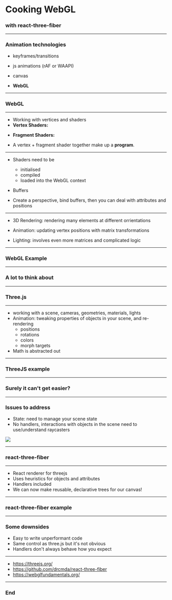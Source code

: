 
# Cooking WebGL
### with react-three-fiber
---

### Animation technologies

- keyframes/transitions
<!-- great for simple animations) -->
- js animations (rAF or WAAPI)
<!-- (great for more complicated but less performance heavy animations, bad support for WAAPI right now) -->
- canvas
<!-- powerful but not very accessible) -->
- **WebGL**
<!-- (powerful, hardware accelerated, 3D, but hard. Or is it?)** -->

---

### WebGL

---

- Working with vertices and shaders
- **Vertex Shaders:** 
<!-- transforms code from original coordinate system to the clipspace coordinate system used by WebGL (-1, +1) and assigns it to a variable called **gl_Position** -->
- **Fragment Shaders:**
<!-- called once for every pixel for every shape to be drawn. It's job is to figure out the colour to apply to the pixel. This takes lighting, textures, etc. into account. -->
- A vertex + fragment shader together make up a **program**.

---

- Shaders need to be
  - initialised
  - compiled
  - loaded into the WebGL context

- Buffers 
<!-- need to be allocated for passing data to and from your shaders -->

- Create a perspective, bind buffers, then you can deal with attributes and positions 

---

- 3D Rendering: rendering many elements at different orrientations
<!-- cube example -->

- Animation: updating vertex positions with matrix transformations

- Lighting: involves even more matrices and complicated logic

<!-- If this is a cube could you imagine making a sphere? Or fluids movement? -->

---

### WebGL Example

---

### A lot to think about

---

### Three.js

---

- working with a scene, cameras, geometries, materials, lights
- Animation: tweaking properties of objects in your scene, and re-rendering
  - positions
  - rotations
  - colors
  - morph targets
- Math is abstracted out

---

### ThreeJS example

---

### Surely it can't get easier?

---

### Issues to address
- State: need to manage your scene state
- No handlers, interactions with objects in the scene need to use/understand raycasters
<div style={{ paddingLeft: '20%', paddingTop: '30px', width: '100%' }}>
  <img style={{ backgroundColor: 'whitesmoke', left: '40%', height: '400px', width: 'auto' }} src="./raycaster.png" />
</div>

---

### react-three-fiber

---

- React renderer for threejs
- Uses heuristics for objects and attributes
- Handlers included
- We can now make reusable, declarative trees for our canvas!

---

### react-three-fiber example

---

### Some downsides

- Easy to write unperformant code
- Same control as three.js but it's not obvious
- Handlers don't always behave how you expect

---

- https://threejs.org/
- https://github.com/drcmda/react-three-fiber
- https://webglfundamentals.org/

---

### End